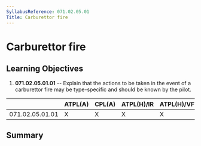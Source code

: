 ```yaml
---
SyllabusReference: 071.02.05.01
Title: Carburettor fire
---
```


# Carburettor fire

## Learning Objectives

1.  **071.02.05.01.01** -- Explain that the actions to be taken in the event of
    a carburettor fire may be type-specific and should be known by the pilot.

|                 | ATPL(A) | CPL(A) | ATPL(H)/IR | ATPL(H)/VFR | CPL(H) | IR  | CBIR(A) |
| --------------- | ------- | ------ | ---------- | ----------- | ------ | --- | ------- |
| 071.02.05.01.01 | X       | X      | X          | X           | X      |     |         |

## Summary
